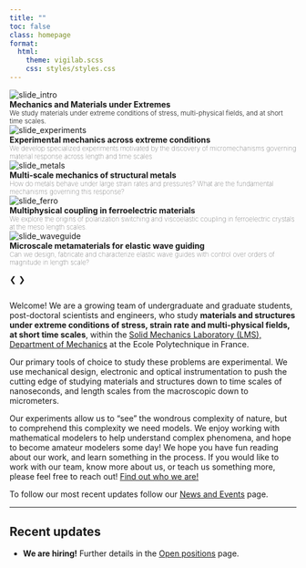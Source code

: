 ```yaml
---
title: ""
toc: false
class: homepage
format: 
  html:
    theme: vigilab.scss
    css: styles/styles.css
---
```


:::{.carousel}
<div class="carousel-slide">
  <img src="resources/images/title/00title.png" alt="slide_intro">
  <div class="carousel-titlecaption"><b>Mechanics and Materials under Extremes</b> <br> 
  <span style="font-size: smaller;font-weight: 300">We study materials under extreme conditions of stress, multi-physical fields, and at short time scales.</span></div>
</div>

<div class="carousel-slide">
  <img src="resources/images/title/05expintro.jpg" alt="slide_experiments">
  <div class="carousel-caption"><b>Experimental mechanics across extreme conditions</b> <br> 
  <span style="font-size: smaller;font-weight: 100">We develop specialized experiments motivated by the discovery of micromechanisms governing material response across length and time scales</span></div>
</div>

<div class="carousel-slide">
  <img src="resources/images/title/01twindynamics.jpg" alt="slide_metals">
  <div class="carousel-caption"><b>Multi-scale mechanics of structural metals</b> <br> 
  <span style="font-size: smaller;font-weight: 100">How do metals behave under large strain rates and pressures? What are the fundamental mechanisms governing this response?</span></div>
</div>

<div class="carousel-slide">
  <img src="resources/images/title/04ferrointro.jpg" alt="slide_ferro">
  <div class="carousel-caption"><b>Multiphysical coupling in ferroelectric materials</b> <br> 
  <span style="font-size: smaller;font-weight: 100">We explore the origins of polarization switching and viscoelastic coupling in ferroelectric crystals at the meso length scales.</span></div>
</div>

<div class="carousel-slide">
  <img src="resources/images/title/03wavesintro.jpg" alt="slide_waveguide">
  <div class="carousel-caption"><b>Microscale metamaterials for elastic wave guiding</b> <br> 
  <span style="font-size: smaller;font-weight: 100">Can we design, fabricate and characterize elastic wave guides with control over orders of magnitude in length scale?</span></div>
</div>

:::

:::{.carousel-nav}
<span class="prev">&#10094;</span>
<span class="next">&#10095;</span>

:::

##
:::{.custom-margin}
Welcome! We are a growing team of undergraduate and graduate students, post-doctoral scientists and engineers, who study **materials and structures under extreme conditions of stress, strain rate and multi-physical fields, at short time scales**, within the <a href="https://lms.ip-paris.fr/" target="_blank">Solid Mechanics Laboratory (LMS), Department of Mechanics</a> at the Ecole Polytechnique in France. 

Our primary tools of choice to study these problems are experimental. We use mechanical design, electronic and optical instrumentation to push the cutting edge of studying materials and structures down to time scales of nanoseconds, and length scales from the macroscopic down to micrometers. 

Our experiments allow us to "see" the wondrous complexity of nature, but to comprehend this complexity we need models. We enjoy working with mathematical modelers to help understand complex phenomena, and hope to become amateur modelers some day! ​​​We hope you have fun reading about our work, and learn something in the process. If you would like to work with our team, know more about us, or teach us something more, please feel free to reach out! <a href="team.qmd" target="_blank">Find out who we are!</a>

To follow our most recent updates follow our [News and Events](news.qmd) page. 

:::

---

:::{.custom-margin}

## Recent updates
* **We are hiring!** Further details in the [Open positions](positions.qmd) page.

:::
